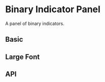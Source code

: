 

<Meta title="Indicator Panel/Binary Indicator Panel" component={Subject}/>

# Binary Indicator Panel

A panel of binary indicators.

## Basic

<Preview>
  <Story name="Basic">
    <Subject
      data={[
        {
          label: 'data1',
          value: false
        },
        {
          label: 'data2',
          value: true
        },
        {
          label: 'data3',
          value: false
        },
        {
          label: 'data4',
          value: false
        },
        {
          label: 'data5',
          value: true
        },
      ]}
      columns={2}
    />
  </Story>
</Preview>

## Large Font

<Preview>
  <Story name="Large Font">
    <div style={{fontSize:'2rem'}}>
    <Subject
      data={[
        {
          label: 'data1',
          value: false
        },
        {
          label: 'data2',
          value: true
        },
        {
          label: 'data3',
          value: false
        },
        {
          label: 'data4',
          value: false
        },
        {
          label: 'data5',
          value: true
        },
      ]}
      columns={2}
    />
    </div>
  </Story>
</Preview>

## API

<Props of={Subject}/>
